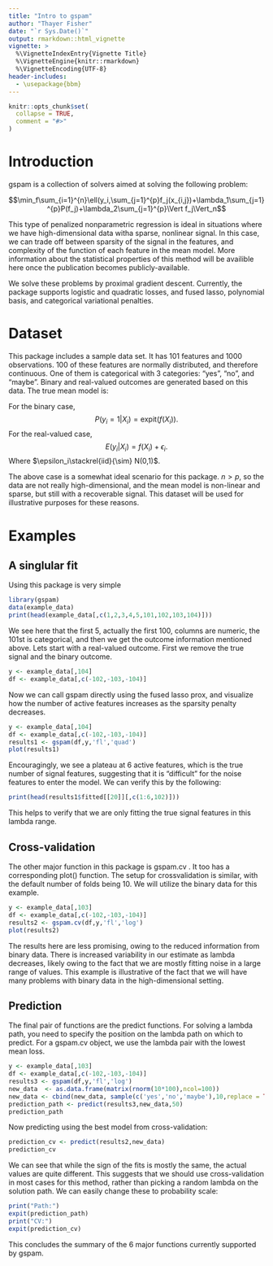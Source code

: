 ```yaml
---
title: "Intro to gspam"
author: "Thayer Fisher"
date: "`r Sys.Date()`"
output: rmarkdown::html_vignette
vignette: >
  %\VignetteIndexEntry{Vignette Title}
  %\VignetteEngine{knitr::rmarkdown}
  %\VignetteEncoding{UTF-8}
header-includes:
  - \usepackage{bbm}
---
```


```r
knitr::opts_chunk$set(
  collapse = TRUE,
  comment = "#>"
)
```

# Introduction

gspam is a collection of solvers aimed at solving the following problem:

$$\min_f\sum_{i=1}^{n}\ell(y_i,\sum_{j=1}^{p}f_j(x_{i,j})+\lambda_1\sum_{j=1}^{p}P(f_j)+\lambda_2\sum_{j=1}^{p}\Vert f_j\Vert_n$$

This type of penalized nonparametric regression is ideal in situations where we have high-dimensional data witha  sparse, nonlinear signal. In this case, we can trade off between sparsity of the signal in the features, and complexity of the function of each feature in the mean model. More information about the statistical properties of this method will be availible here once the publication becomes publicly-available.

We solve these problems by proximal gradient descent. Currently, the package supports logistic and quadratic losses, and fused lasso, polynomial basis, and categorical variational penalties.

# Dataset

This package includes a sample data set. It has 101 features and 1000 observations. 100 of these features are normally distributed, and therefore continuous. One of them is categorical with 3 categories: "yes", "no", and "maybe". Binary and real-valued outcomes are generated based on this data. The true mean model is:

\begin{aligned}
f(X_i)&= \mathbb{1}(x_c = \text{no})-\mathbb{1}(x_{c}=\text{yes})+\sum_{j=1}^{5}\left(\mathbb{1}(x_{ij}>0)-\mathbb{1}(x_{ij}<0)\right).
\end{aligned}
For the binary case,
$$P(y_i=1| X_i) = \text{expit}(f(X_i)).$$
For the real-valued case,
$$E(y_i| X_i) = f(X_i)+\epsilon_i.$$
Where $\epsilon_i\stackrel{iid}{\sim} N(0,1)$.

The above case is a somewhat ideal scenario for this package. $n>p$, so the data are not really high-dimensional, and the mean model is non-linear and sparse, but still with a recoverable signal. This dataset will be used for illustrative purposes for these reasons.



# Examples

## A singlular fit

Using this package is very simple
```r
library(gspam)
data(example_data)
print(head(example_data[,c(1,2,3,4,5,101,102,103,104)]))
```


We see here that the first 5, actually the first 100, columns are numeric, the 101st is categorical, and then we get the outcome information mentioned above. Lets start with a real-valued outcome. First we remove the true signal and the binary outcome. 

```r
y <- example_data[,104]
df <- example_data[,c(-102,-103,-104)]
```

Now we can call gspam directly using the fused lasso prox, and visualize how the number of active features increases as the sparsity penalty decreases. 

```r
y <- example_data[,104]
df <- example_data[,c(-102,-103,-104)]
results1 <- gspam(df,y,'fl','quad')
plot(results1)
```


Encouragingly, we see a plateau at 6 active features, which is the true number of signal features, suggesting that it is "difficult" for the noise features to enter the model. We can verify this by the following:

```r
print(head(results1$fitted[[20]][,c(1:6,102)]))
```


This helps to verify that we are only fitting the true signal features in this lambda range.

## Cross-validation

The other major function in this package is gspam.cv . It too has a corresponding plot() function. The setup for crossvalidation is similar, with the default number of folds being 10. We will utilize the binary data for this example.

```r
y <- example_data[,103]
df <- example_data[,c(-102,-103,-104)]
results2 <- gspam.cv(df,y,'fl','log')
plot(results2)
```


The results here are less promising, owing to the reduced information from binary data. There is increased variability in our estimate as lambda decreases, likely owing to the fact that we are mostly fitting noise in a large range of values. This example is illustrative of the fact that we will have many problems with binary data in the high-dimensional setting.

## Prediction

The final pair of functions are the predict functions. For solving a lambda path, you need to specify the position on the lambda path on which to predict. For a gspam.cv object, we use the lambda pair with the lowest mean loss.

```r
y <- example_data[,103]
df <- example_data[,c(-102,-103,-104)]
results3 <- gspam(df,y,'fl','log')
new_data  <- as.data.frame(matrix(rnorm(10*100),ncol=100))
new_data <- cbind(new_data, sample(c('yes','no','maybe'),10,replace = TRUE))
prediction_path <- predict(results3,new_data,50)
prediction_path
```

Now predicting using the best model from cross-validation:
```r
prediction_cv <- predict(results2,new_data)
prediction_cv
```


We can see that while the sign of the fits is mostly the same, the actual values are quite different. This suggests that we should use cross-validation in most cases for this method, rather than picking a random lambda on the solution path. We can easily change these to probability scale:

```r
print("Path:")
expit(prediction_path)
print("CV:")
expit(prediction_cv)

```

This concludes the summary of the 6 major functions currently supported by gspam.
